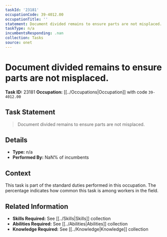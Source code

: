 ```yaml
---
taskId: '23181'
occupationCode: 39-4012.00
occupationTitle: ''
statement: Document divided remains to ensure parts are not misplaced.
taskType: n/a
incumbentsResponding: .nan
collection: Tasks
source: onet
---
```

# Document divided remains to ensure parts are not misplaced.

**Task ID:** 23181
**Occupation:** [[../Occupations|Occupation]] with code `39-4012.00`

## Task Statement

> Document divided remains to ensure parts are not misplaced.

## Details

- **Type:** n/a
- **Performed By:** NaN% of incumbents

## Context

This task is part of the standard duties performed in this occupation. The percentage indicates how common this task is among workers in the field.

## Related Information

- **Skills Required:** See [[../Skills|Skills]] collection
- **Abilities Required:** See [[../Abilities|Abilities]] collection
- **Knowledge Required:** See [[../Knowledge|Knowledge]] collection
